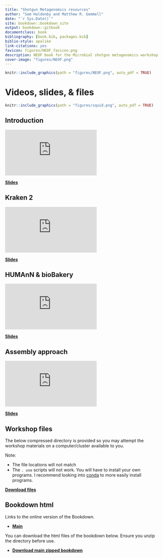 ```yaml
--- 
title: "Shotgun Metagenomics resources"
author: "Sam Haldenby and Matthew R. Gemmell"
date: "`r Sys.Date()`"
site: bookdown::bookdown_site
output: bookdown::gitbook
documentclass: book
bibliography: [book.bib, packages.bib]
biblio-style: apalike
link-citations: yes
favicon: figures/NEOF_favicon.png
description: NEOF book for the Microbial shotgun metagenomics workshop resources
cover-image: "figures/NEOF.png"
---
```


```r
knitr::include_graphics(path = "figures/NEOF.png", auto_pdf = TRUE)
``` 

# Videos, slides, & files

```r
knitr::include_graphics(path = "figures/squid.png", auto_pdf = TRUE)
``` 

## Introduction

<div class="container">
<iframe src="https://www.youtube.com/embed/3K3SGSKwTRQ" 
frameborder="0" allowfullscreen class="video"></iframe>
</div>

[__Slides__](https://docs.google.com/presentation/d/1e22Q77AgLZ0phD8-L90SAVmS8_eNV820_91OM5YiZvE/edit?usp=sharing)

## Kraken 2

<div class="container">
<iframe src="https://www.youtube.com/embed/9IcQymXbsgw" 
frameborder="0" allowfullscreen class="video"></iframe>
</div>

[__Slides__](https://docs.google.com/presentation/d/1mBt8cZOpq5Nz7UlFdho7lg0FB0qvION8yIUsXfnXNAM/edit?usp=sharing)

## HUMAnN & bioBakery

<div class="container">
<iframe src="https://www.youtube.com/embed/Y3Lk5bMNcOI" 
frameborder="0" allowfullscreen class="video"></iframe>
</div>

[__Slides__](https://docs.google.com/presentation/d/19x8AdMMf9fl1j4mPIG20X6gCI43yyA6nZHcX6w39QMI/edit?usp=sharing)

## Assembly approach

<div class="container">
<iframe src="https://www.youtube.com/embed/IGItfZM7q8w" 
frameborder="0" allowfullscreen class="video"></iframe>
</div>

[__Slides__](https://docs.google.com/presentation/d/1FSctCGM71y-SPq1gfeumkPqSPaOwFVLPExUYqoaHQTk/edit?usp=sharing)

## Workshop files

The below compressed directory is provided so you may attempt the workshop materials on a computer/cluster available to you.

Note:

- The file locations will not match
- The `. use` scripts will not work. You will have to install your own programs. I recommend looking into [conda](https://docs.conda.io/en/latest/) to more easily install programs.

[__Download files__](https://www.cgr.liv.ac.uk/illum/NEOFworkshops_5bfa93ca0482d69d/Shotgun_Metagenomics/resources/Shotgun_metagenomics.zip)

## Bookdown html

Links to the online version of the Bookdown.

- [__Main__](https://neof-workshops.github.io/Shotgun_ld5ug2/)

You can download the html files of the bookdown below. Ensure you unzip the directory before use.

- [__Download main zipped bookdown__](https://NEOF-workshops.github.io/Shotgun_ld5ug2/resources/Bookdown/NEOF_shotgun_metagenome_course_book.zip)
